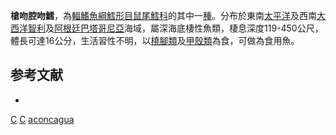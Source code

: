 {{Speciesbox
| taxon = Coelorinchus aconcagua
| status = NE
| status_system = iucn3.1
| trend = unknow
| binomial_authority = [[Iwamoto|Iwamoto]], 1978
| synonyms = *''Coelorhynchus aconcagua'', Iwamoto, 1978
*''Caelorinchus aconcagua'', Iwamoto, 1978
}}
'''槍吻腔吻鱈'''，為[[輻鰭魚綱|輻鰭魚綱]][[鱈形目|鱈形目]][[鼠尾鱈科|鼠尾鱈科]]的其中一[[種|種]]。分布於東南[[太平洋|太平洋]]及西南[[大西洋|大西洋]][[智利|智利]]及[[阿根廷|阿根廷]][[巴塔哥尼亞|巴塔哥尼亞]]海域，屬深海底棲性魚類，棲息深度119-450公尺，體長可達16公分，生活習性不明，以[[橈腳類|橈腳類]]及[[甲殼類|甲殼類]]為食，可做為食用魚。

==参考文献==
*{{FishBase_species|genus=Coelorinchus|species=aconcagua|year=2015|month=11}}

{{taxonbar}}
[[Category:1978年描述的鱼类|C]]
[[Category:食用魚|C]]
[[Category:腔吻鱈屬|aconcagua]]